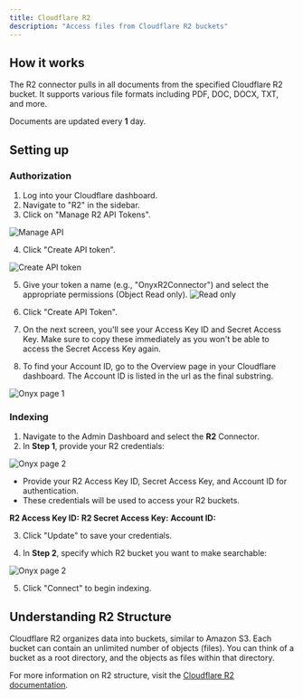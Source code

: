 ```yaml
---
title: Cloudflare R2
description: "Access files from Cloudflare R2 buckets"
---
```


## How it works

The R2 connector pulls in all documents from the specified Cloudflare R2 bucket. It supports various file formats including PDF, DOC, DOCX, TXT, and more.

Documents are updated every **1** day.

## Setting up

### Authorization

1. Log into your Cloudflare dashboard.
2. Navigate to "R2" in the sidebar.
3. Click on "Manage R2 API Tokens".

![Manage API](/assets/images/connectors/blob/r2/manageapi.png)

4. Click "Create API token".

![Create API token](/assets/images/connectors/blob/r2/newtoken.png)

5. Give your token a name (e.g., "OnyxR2Connector") and select the appropriate permissions (Object Read only).
   ![Read only](/assets/images/connectors/blob/r2/readonly.png)

6. Click "Create API Token".
7. On the next screen, you'll see your Access Key ID and Secret Access Key. Make sure to copy these immediately as you won't be able to access the Secret Access Key again.

8. To find your Account ID, go to the Overview page in your Cloudflare dashboard. The Account ID is listed in the url as the final substring.

![Onyx page 1](/assets/images/connectors/blob/r2/id.png)

### Indexing

1. Navigate to the Admin Dashboard and select the **R2** Connector.
2. In **Step 1**, provide your R2 credentials:

![Onyx page 2](/assets/images/connectors/blob/r2/Onyx1.png)

- Provide your R2 Access Key ID, Secret Access Key, and Account ID for authentication.
- These credentials will be used to access your R2 buckets.

**R2 Access Key ID:**
**R2 Secret Access Key:**
**Account ID:**

3. Click "Update" to save your credentials.

4. In **Step 2**, specify which R2 bucket you want to make searchable:

![Onyx page 2](/assets/images/connectors/blob/r2/Onyx2.png)

5. Click "Connect" to begin indexing.

## Understanding R2 Structure

Cloudflare R2 organizes data into buckets, similar to Amazon S3. Each bucket can contain an unlimited number of objects (files). You can think of a bucket as a root directory, and the objects as files within that directory.

For more information on R2 structure, visit the [Cloudflare R2 documentation](https://developers.cloudflare.com/r2/).
